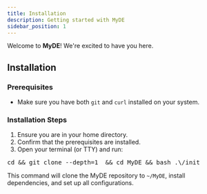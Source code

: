 ```yaml
---
title: Installation
description: Getting started with MyDE
sidebar_position: 1
---
```


<div style={{ textAlign: "center" }}>
  Welcome to <b>MyDE</b>! We're excited to have you here.<br />
</div>

## Installation

### Prerequisites

- Make sure you have both `git` and `curl` installed on your system.

### Installation Steps

1. Ensure you are in your home directory.
2. Confirm that the prerequisites are installed.
3. Open your terminal (or TTY) and run:

<pre>cd && git clone --depth=1 <ProjectRepoUrl/> && cd MyDE && bash .\/init</pre>

This command will clone the MyDE repository to `~/MyDE`, install dependencies, and set up all configurations.
